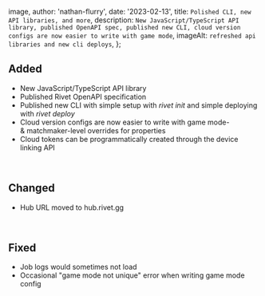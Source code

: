 
  image,
  author: 'nathan-flurry',
  date: '2023-02-13',
  title: `Polished CLI, new API libraries, and more`,
  description: `New JavaScript/TypeScript API library, published OpenAPI spec, published new CLI, cloud version configs are now easier to write with game mode`,
  imageAlt: `refreshed api libraries and new cli deploys`,
};


## Added

*   New JavaScript/TypeScript API library
*   Published Rivet OpenAPI specification
*   Published new CLI with simple setup with *rivet init* and simple deploying with *rivet deploy*
*   Cloud version configs are now easier to write with game mode- & matchmaker-level overrides for properties
*   Cloud tokens can be programmatically created through the device linking API

‍

## Changed

*   Hub URL moved to hub.rivet.gg

‍

## Fixed

*   Job logs would sometimes not load
*   Occasional "game mode not unique" error when writing game mode config

      